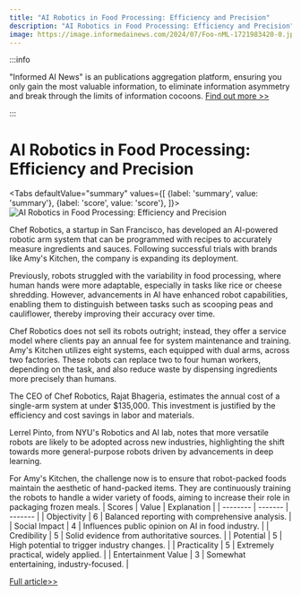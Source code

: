 ```yaml
---
title: "AI Robotics in Food Processing: Efficiency and Precision"
description: "AI Robotics in Food Processing: Efficiency and Precision"
image: https://image.informedainews.com/2024/07/Foo-nML-1721983420-0.jpg
---
```



:::info

"Informed AI News" is an publications aggregation platform, ensuring you only gain the most valuable information, to eliminate information asymmetry and break through the limits of information cocoons.  [Find out more >>](/)

:::

# AI Robotics in Food Processing: Efficiency and Precision


<Tabs
	defaultValue="summary"
	values={[
	{label: 'summary', value: 'summary'},
	{label: 'score', value: 'score'},
]}>
<TabItem value="summary">
<img
  src="https://image.informedainews.com/2024/07/Foo-nML-1721983420-0.jpg"
  alt="AI Robotics in Food Processing: Efficiency and Precision"
/>



Chef Robotics, a startup in San Francisco, has developed an AI-powered robotic arm system that can be programmed with recipes to accurately measure ingredients and sauces. Following successful trials with brands like Amy's Kitchen, the company is expanding its deployment.

Previously, robots struggled with the variability in food processing, where human hands were more adaptable, especially in tasks like rice or cheese shredding. However, advancements in AI have enhanced robot capabilities, enabling them to distinguish between tasks such as scooping peas and cauliflower, thereby improving their accuracy over time.

Chef Robotics does not sell its robots outright; instead, they offer a service model where clients pay an annual fee for system maintenance and training. Amy's Kitchen utilizes eight systems, each equipped with dual arms, across two factories. These robots can replace two to four human workers, depending on the task, and also reduce waste by dispensing ingredients more precisely than humans.

The CEO of Chef Robotics, Rajat Bhageria, estimates the annual cost of a single-arm system at under $135,000. This investment is justified by the efficiency and cost savings in labor and materials.

Lerrel Pinto, from NYU's Robotics and AI lab, notes that more versatile robots are likely to be adopted across new industries, highlighting the shift towards more general-purpose robots driven by advancements in deep learning.

For Amy's Kitchen, the challenge now is to ensure that robot-packed foods maintain the aesthetic of hand-packed items. They are continuously training the robots to handle a wider variety of foods, aiming to increase their role in packaging frozen meals.
</TabItem>
<TabItem value="score">
	| Scores     | Value   | Explanation |
	| -------- | ------- | ------- |
	| Objectivity  | 6    | Balanced reporting with comprehensive analysis.    |
	| Social Impact | 4     | Influences public opinion on AI in food industry.    |
	| Credibility    | 5    | Solid evidence from authoritative sources.    |
	| Potential    | 5    | High potential to trigger industry changes.    |
	| Practicality    | 5    | Extremely practical, widely applied.    |
	| Entertainment Value    | 3    | Somewhat entertaining, industry-focused.    |
</TabItem>
</Tabs>

[Full article>>](https://www.mittrchina.com/news/detail/13536)
